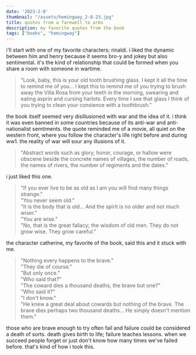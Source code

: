 ```yaml
---
date: '2023-2-8'
thumbnail: "/assets/hemingway_2-8-23.jpg"
title: quotes from a farewell to arms
description: my favorite quotes from the book
tags: ["books", "hemingway"]
---
```

i'll start with one of my favorite characters; rinaldi. i liked the dynamic between him and henry because it seems bro-y and jokey but also sentimental. it's the kind of relationship that could be formed when you share a room with someone in wartime.
> "Look, baby, this is your old tooth brushing glass. I kept it all the time to remind me of you... I kept this to remind me of you trying to brush away the Villa Rosa from your teeth in the morning, swearing and eating asprin and cursing harlots. Every time  I see that glass I think of you trying to clean your consience with a toothbrush."

the book itself seemed very disillusioned with war and the idea of it. i think it was even banned in some countries because of its anti-war and anti-nationalist semtiments. the quote reminded me of a movie, all quiet on the western front, where you follow the character's life right before and during ww1. the reality of war will sour any illusions of it.
> "Abstract words such as glory, honor, courage, or hallow were obscene beside the concrete names of villages, the number of roads, the names of rivers, the number of regiments and the dates."

i just liked this one.
> "If you ever live to be as old as I am you will find many things strange."<br/>
> "You never seem old."<br/>
> "It is the body that is old... And the spirit is no older and not much wiser."<br/>
> "You are wise."<br/>
> "No, that is the great fallacy; the wisdom of old men. They do not grow wise. They grow careful."

the character catherine, my favorite of the book, said this and it stuck with me.
> "Nothing every happens to the brave."<br/>
> "They die of course."<br/>
> "But only once."<br/>
> "Who said that?"<br/>
> "The coward dies a thousand deaths, the brave but one?"<br/>
> "Who said it?"<br/>
> "I don't know."<br/>
> "He knew a great deal about cowards but nothing of the brave. The brave dies perhaps two thousand deaths... He simply doesn't mention them."

those who are brave enough to try often fail and failure could be considered a death of sorts. death gives birth to life; failure teaches lessons. when we succeed people forget or just don't know how many times we've failed before. that's kind of how i took this.